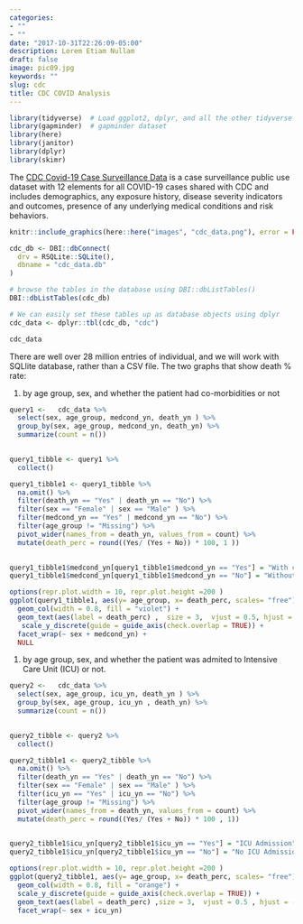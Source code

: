 ```yaml
---
categories:
- ""
- ""
date: "2017-10-31T22:26:09-05:00"
description: Lorem Etiam Nullam
draft: false
image: pic09.jpg
keywords: ""
slug: cdc
title: CDC COVID Analysis
---
```


```r
library(tidyverse)  # Load ggplot2, dplyr, and all the other tidyverse packages
library(gapminder)  # gapminder dataset
library(here)
library(janitor)
library(dplyr)
library(skimr)
```

The [CDC Covid-19 Case Surveillance Data](https://data.cdc.gov/Case-Surveillance/COVID-19-Case-Surveillance-Public-Use-Data/vbim-akqf) is a case surveillance public use dataset with 12 elements for all COVID-19 cases shared with CDC and includes demographics, any exposure history, disease severity indicators and outcomes, presence of any underlying medical conditions and risk behaviors. 


```r
knitr::include_graphics(here::here("images", "cdc_data.png"), error = FALSE)
```


```r
cdc_db <- DBI::dbConnect(
  drv = RSQLite::SQLite(),
  dbname = "cdc_data.db"
)

# browse the tables in the database using DBI::dbListTables()
DBI::dbListTables(cdc_db)

# We can easily set these tables up as database objects using dplyr
cdc_data <- dplyr::tbl(cdc_db, "cdc")

cdc_data
```



There are well over 28 million entries of individual, and we will work with SQLlite database, rather than a CSV file. The two graphs that show death % rate:


1. by age group, sex, and whether the patient had co-morbidities or not


```r
query1 <-   cdc_data %>% 
  select(sex, age_group, medcond_yn, death_yn ) %>%
  group_by(sex, age_group, medcond_yn, death_yn) %>%
  summarize(count = n())
  

query1_tibble <- query1 %>% 
  collect()
```

```r
query1_tibble1 <- query1_tibble %>%
  na.omit() %>%
  filter(death_yn == "Yes" | death_yn == "No") %>%
  filter(sex == "Female" | sex == "Male" ) %>%
  filter(medcond_yn == "Yes" | medcond_yn == "No") %>%
  filter(age_group != "Missing") %>%
  pivot_wider(names_from = death_yn, values_from = count) %>%
  mutate(death_perc = round((Yes/ (Yes + No)) * 100, 1 )) 
  
```

```r
query1_tibble1$medcond_yn[query1_tibble1$medcond_yn == "Yes"] = "With co-morbidity"
query1_tibble1$medcond_yn[query1_tibble1$medcond_yn == "No"] = "Without co-morbidity"
```


```r
options(repr.plot.width = 10, repr.plot.height =200 )
ggplot(query1_tibble1, aes(y= age_group, x= death_perc, scales= "free")) +
  geom_col(width = 0.8, fill = "violet") + 
  geom_text(aes(label = death_perc) ,  size = 3,  vjust = 0.5, hjust = -0.2) +
   scale_y_discrete(guide = guide_axis(check.overlap = TRUE)) +
  facet_wrap(~ sex + medcond_yn) +
  NULL
```


1. by age group, sex, and whether the patient was admited to Intensive Care Unit (ICU) or not.
```r
query2 <-   cdc_data %>% 
  select(sex, age_group, icu_yn, death_yn ) %>%
  group_by(sex, age_group, icu_yn , death_yn) %>%
  summarize(count = n())
  

query2_tibble <- query2 %>% 
  collect()
```

```r
query2_tibble1 <- query2_tibble %>%
  na.omit() %>%
  filter(death_yn == "Yes" | death_yn == "No") %>%
  filter(sex == "Female" | sex == "Male" ) %>%
  filter(icu_yn == "Yes" | icu_yn == "No") %>%
  filter(age_group != "Missing") %>%
  pivot_wider(names_from = death_yn, values_from = count) %>%
  mutate(death_perc = round((Yes/ (Yes + No)) * 100 , 1)) 
  
```

```r
query2_tibble1$icu_yn[query2_tibble1$icu_yn == "Yes"] = "ICU Admission"
query2_tibble1$icu_yn[query2_tibble1$icu_yn == "No"] = "No ICU Admission"
```


```r
options(repr.plot.width = 10, repr.plot.height =200 )
ggplot(query2_tibble1, aes(y= age_group, x= death_perc, scales= "free")) +
  geom_col(width = 0.8, fill = "orange") + 
  scale_y_discrete(guide = guide_axis(check.overlap = TRUE)) +
  geom_text(aes(label = death_perc) ,size = 3,  vjust = 0.5 , hjust = -0.2) +
  facet_wrap(~ sex + icu_yn)
```
